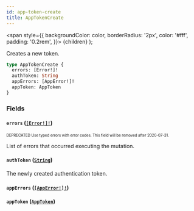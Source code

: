 ```yaml
---
id: app-token-create
title: AppTokenCreate
---
```


<span
style={{
      backgroundColor: color,
      borderRadius: '2px',
      color: '#fff',
      padding: '0.2rem',
    }}>
{children}
</span>
);

Creates a new token.

```graphql
type AppTokenCreate {
  errors: [Error!]!
  authToken: String
  appErrors: [AppError!]!
  appToken: AppToken
}
```

### Fields

#### `errors` ([`[Error!]!`](/api-reference/objects/error.mdx))

<sub><sup><Tag color="#ffba00">DEPRECATED</Tag> Use typed errors with error codes. This field will be removed after 2020-07-31.</sup></sub>

List of errors that occurred executing the mutation.

#### `authToken` ([`String`](/api-reference/scalars/string.mdx))

The newly created authentication token.

#### `appErrors` ([`[AppError!]!`](/api-reference/objects/app-error.mdx))

#### `appToken` ([`AppToken`](/api-reference/objects/app-token.mdx))
